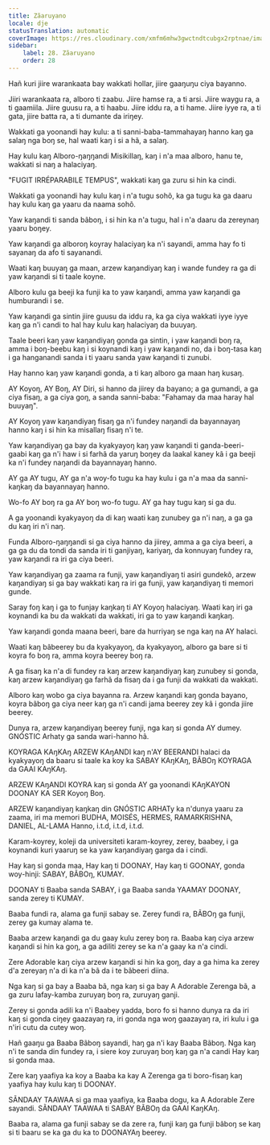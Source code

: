 ```yaml
---
title: Zãaruyano
locale: dje
statusTranslation: automatic
coverImage: https://res.cloudinary.com/xmfm6mhw3gwctndtcubgx2rptnae/image/upload/v1740337243/small_cover_educacion_fundamental_a051170f1c.webp
sidebar:
    label: 28. Zãaruyano
    order: 28
---
```

Hañ kuri jiire warankaata bay wakkati hollar, jiire gaaŋuŋu ciya bayanno.

Jiiri warankaata ra, alboro ti zaabu. Jiire hamse ra, a ti arsi. Jiire waygu ra, a ti gaamiila. Jiire guusu ra, a ti haabu. Jiire iddu ra, a ti hame. Jiire iyye ra, a ti gata, jiire batta ra, a ti dumante da iriŋey.

Wakkati ga yoonandi hay kulu: a ti sanni-baba-tammahayaŋ hanno kaŋ ga salaŋ nga boŋ se, hal waati kaŋ i si a hã, a salaŋ.

Hay kulu kaŋ Alboro-ŋaŋŋandi Misikillaŋ, kaŋ i n'a maa alboro, hanu te, wakkati si naŋ a halaciyaŋ.

"FUGIT IRRÉPARABILE TEMPUS", wakkati kaŋ ga zuru si hin ka cindi.

Wakkati ga yoonandi hay kulu kaŋ i n'a tugu sohõ, ka ga tugu ka ga daaru hay kulu kaŋ ga yaaru da naama sohõ.

Yaw kaŋandi ti sanda bãboŋ, i si hin ka n'a tugu, hal i n'a daaru da zereynaŋ yaaru boŋey.

Yaw kaŋandi ga alboroŋ koyray halaciyaŋ ka n'i sayandi, amma hay fo ti sayanaŋ da afo ti sayanandi.

Waati kaŋ buuyaŋ ga maan, arzew kaŋandiyaŋ kaŋ i wande fundey ra ga di yaw kaŋandi si ti taale koyne.

Alboro kulu ga beeji ka funji ka to yaw kaŋandi, amma yaw kaŋandi ga humburandi i se.

Yaw kaŋandi ga sintin jiire guusu da iddu ra, ka ga ciya wakkati iyye iyye kaŋ ga n'i candi to hal hay kulu kaŋ halaciyaŋ da buuyaŋ.

Taale beeri kaŋ yaw kaŋandiyaŋ gonda ga sintin, i yaw kaŋandi boŋ ra, amma i boŋ-beebu kaŋ i si koynandi kaŋ i yaw kaŋandi no, da i boŋ-tasa kaŋ i ga hanganandi sanda i ti yaaru sanda yaw kaŋandi ti zunubi.

Hay hanno kaŋ yaw kaŋandi gonda, a ti kaŋ alboro ga maan haŋ kusaŋ.

AY Koyoŋ, AY Boŋ, AY Diri, si hanno da jiirey da bayano; a ga gumandi, a ga ciya fisaŋ, a ga ciya goŋ, a sanda sanni-baba: "Fahamay da maa haray hal buuyaŋ".

AY Koyoŋ yaw kaŋandiyaŋ fisaŋ ga n'i fundey naŋandi da bayannayaŋ hanno kaŋ i si hin ka misallaŋ fisaŋ n'i te.

Yaw kaŋandiyaŋ ga bay da kyakyayoŋ kaŋ yaw kaŋandi ti ganda-beeri-gaabi kaŋ ga n'i haw i si farhã da yaruŋ boŋey da laakal kaney kã i ga beeji ka n'i fundey naŋandi da bayannayaŋ hanno.

AY ga AY tugu, AY ga n'a woy-fo tugu ka hay kulu i ga n'a maa da sanni-kaŋkaŋ da bayannayaŋ hanno.

Wo-fo AY boŋ ra ga AY boŋ wo-fo tugu. AY ga hay tugu kaŋ si ga du.

A ga yoonandi kyakyayoŋ da di kaŋ waati kaŋ zunubey ga n'i naŋ, a ga ga du kaŋ iri n'i naŋ.

Funda Alboro-ŋaŋŋandi si ga ciya hanno da jiirey, amma a ga ciya beeri, a ga ga du da tondi da sanda iri ti ganjiyaŋ, kariyaŋ, da konnuyaŋ fundey ra, yaw kaŋandi ra iri ga ciya beeri.

Yaw kaŋandiyaŋ ga zaama ra funji, yaw kaŋandiyaŋ ti asiri gundekõ, arzew kaŋandiyaŋ si ga bay wakkati kaŋ ra iri ga funji, yaw kaŋandiyaŋ ti memori gunde.

Saray foŋ kaŋ i ga to funjay kaŋkaŋ ti AY Koyoŋ halaciyaŋ. Waati kaŋ iri ga koynandi ka bu da wakkati da wakkati, iri ga to yaw kaŋandi kaŋkaŋ.

Yaw kaŋandi gonda maana beeri, bare da hurriyaŋ se nga kaŋ na AY halaci.

Waati kaŋ bãbeerey bu da kyakyayoŋ, da kyakyayoŋ, alboro ga bare si ti koyra fo boŋ ra, amma koyra beerey boŋ ra.

A ga fisaŋ ka n'a di fundey ra kaŋ arzew kaŋandiyaŋ kaŋ zunubey si gonda, kaŋ arzew kaŋandiyaŋ ga farhã da fisaŋ da i ga funji da wakkati da wakkati.

Alboro kaŋ wobo ga ciya bayanna ra. Arzew kaŋandi kaŋ gonda bayano, koyra bãboŋ ga ciya neer kaŋ ga n'i candi jama beerey zey kã i gonda jiire beerey.

Dunya ra, arzew kaŋandiyaŋ beerey funji, nga kaŋ si gonda AY dumey. GNÓSTIC Arhaty ga sanda wari-hanno hã.

KOYRAGA KAŋKAŋ ARZEW KAŋANDI kaŋ n'AY BEERANDI halaci da kyakyayoŋ da baaru si taale ka koy ka SABAY KAŋKAŋ, BÃBOŋ KOYRAGA da GAAI KAŋKAŋ.

ARZEW KAŋANDI KOYRA kaŋ si gonda AY ga yoonandi KAŋKAYON DOONAY KA SER Koyoŋ Boŋ.

ARZEW kaŋandiyaŋ kaŋkaŋ din GNÓSTIC ARHATy ka n'dunya yaaru za zaama, iri ma memori BUDHA, MOISÉS, HERMES, RAMARKRISHNA, DANIEL, AL-LAMA Hanno, i.t.d, i.t.d, i.t.d.

Karam-koyrey, koleji da universiteti karam-koyrey, zerey, baabey, i ga koynandi kuri yaaruŋ se ka yaw kaŋandiyaŋ garga da i cindi.

Hay kaŋ si gonda maa, Hay kaŋ ti DOONAY, Hay kaŋ ti GOONAY, gonda woy-hinji: SABAY, BÃBOŋ, KUMAY.

DOONAY ti Baaba sanda SABAY, i ga Baaba sanda YAAMAY DOONAY, sanda zerey ti KUMAY.

Baaba fundi ra, alama ga funji sabay se. Zerey fundi ra, BÃBOŋ ga funji, zerey ga kumay alama te.

Baaba arzew kaŋandi ga du gaay kulu zerey boŋ ra. Baaba kaŋ ciya arzew kaŋandi si hin ka goŋ, a ga adiliti zerey se ka n'a gaay ka n'a cindi.

Zere Adorable kaŋ ciya arzew kaŋandi si hin ka goŋ, day a ga hima ka zerey d'a zereyaŋ n'a di ka n'a bã da i te bãbeeri diina.

Nga kaŋ si ga bay a Baaba bã, nga kaŋ si ga bay A Adorable Zerenga bã, a ga zuru lafay-kamba zuruyaŋ boŋ ra, zuruyaŋ ganji.

Zerey si gonda adili ka n'i Baabey yadda, boro fo si hanno dunya ra da iri kaŋ si gonda ciŋey gaazayaŋ ra, iri gonda nga woŋ gaazayaŋ ra, iri kulu i ga n'iri cutu da cutey woŋ.

Hañ gaaŋu ga Baaba Bãboŋ sayandi, haŋ ga n'i kay Baaba Bãboŋ. Nga kaŋ n'i te sanda din fundey ra, i siere koy zuruyaŋ boŋ kaŋ ga n'a candi Hay kaŋ si gonda maa.

Zere kaŋ yaafiya ka koy a Baaba ka kay A Zerenga ga ti boro-fisaŋ kaŋ yaafiya hay kulu kaŋ ti DOONAY.

SÃNDAAY TAAWAA si ga maa yaafiya, ka Baaba dogu, ka A Adorable Zere sayandi. SÃNDAAY TAAWAA ti SABAY BÃBOŋ da GAAI KaŋKAŋ.

Baaba ra, alama ga funji sabay se da zere ra, funji kaŋ ga funji bãboŋ se kaŋ si ti baaru se ka ga du ka to DOONAYAŋ beerey.

